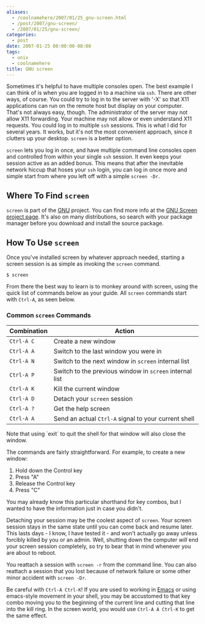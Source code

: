 ```yaml
---
aliases:
  - /coolnamehere/2007/01/25_gnu-screen.html
  - /post/2007/gnu-screen/
  - /2007/01/25/gnu-screen/
categories:
  - post
date: 2007-01-25 00:00:00-08:00
tags:
  - unix
  - coolnamehere
title: GNU screen
---
```


Sometimes it's helpful to have multiple consoles open. The best example I can 
think of is when you are logged in to a machine via `ssh`. There are other 
ways, of course. You could try to log in to the server with '-X' so that X11 
applications can run on the remote host but display on your computer. That's 
not always easy, though. The administrator of the server may not allow X11 
forwarding. Your machine may not allow or even understand X11 requests. You 
could log in to multiple `ssh` sessions. This is what I did for several years. 
It works, but it's not the most convenient approach, since it clutters up your 
desktop. `screen` is a better option.

`screen` lets you log in once, and have multiple command line consoles open 
and controlled from within your single `ssh` session. It even keeps your 
session active as an added bonus. This means that after the inevitable network 
hiccup that hoses your `ssh` login, you can log in once more and simple start 
from where you left off with a simple `screen -Dr`.

## Where To Find `screen`

`screen` is part of the [GNU](http://www.gnu.org/) project. You can find more 
info at the [GNU Screen project page](https://savannah.gnu.org/projects/screen/). 
It's also on many distributions, so search with your package manager before 
you download and install the source package.

## How To Use `screen`

Once you've installed screen by whatever approach needed, starting a screen 
session is as simple as invoking the `screen` command.

    $ screen

From there the best way to learn is to monkey around with screen, using the 
quick list of commands below as your guide. All `screen` commands start with 
`Ctrl-A`, as seen below.

### Common `screen` Commands

Combination | Action
------------|-------
`Ctrl-A C`  | Create a new window
`Ctrl-A A`  | Switch to the last window you were in
`Ctrl-A N`  | Switch to the next window in `screen` internal list
`Ctrl-A P`  | Switch to the previous window in `screen` internal list
`Ctrl-A K`  | Kill the current window
`Ctrl-A D`  | Detach your `screen` session
`Ctrl-A ?`  | Get the help screen
`Ctrl-A A`  | Send an actual `Ctrl-A` signal to your current shell

<aside>
Note that using `exit` to quit the shell for that window will also close the window.
</aside>

The commands are fairly straightforward. For example, to create a new window:

1. Hold down the Control key
2. Press "A"
3. Release the Control key
4. Press "C"

You may already know this particular shorthand for key combos, but I wanted to 
have the information just in case you didn't.

Detaching your session may be the coolest aspect of `screen`. Your screen 
session stays in the same state until you can come back and resume later. 
This lasts days - I know, I have tested it - and won't actually go away unless 
forcibly killed by you or an admin. Well, shutting down the computer *will* 
end your screen session completely, so try to bear that in mind whenever you 
are about to reboot.

You reattach a session with `screen -r` from the command line. You can also 
reattach a session that you lost because of network failure or some other 
minor accident with `screen -Dr`.

[Emacs]: /tags/emacs/
Be careful with `Ctrl-A Ctrl-K`! If you are used to working in 
[Emacs][] or using emacs-style movement in your 
shell, you may be accustomed to that key combo moving you to the beginning of 
the current line and cutting that line into the kill ring. In the screen 
world, you would use `Ctrl-A A Ctrl-K` to get the same effect.
